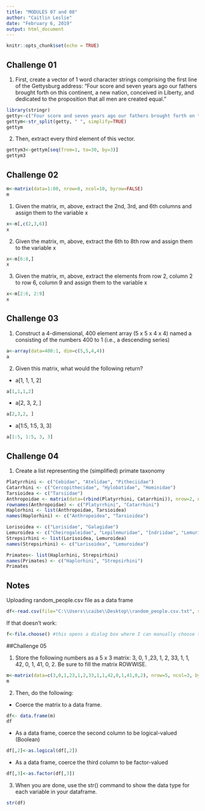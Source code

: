 ```yaml
---
title: "MODULES 07 and 08"
author: "Caitlin Leslie"
date: "February 6, 2019"
output: html_document
---
```


```r
knitr::opts_chunk$set(echo = TRUE)
```

## Challenge 01

1. First, create a vector of 1 word character strings comprising the first line of the Gettysburg address: “Four score and seven years ago our fathers brought forth on this continent, a new nation, conceived in Liberty, and dedicated to the proposition that all men are created equal.”


```r
library(stringr)
getty<-c("Four score and seven years ago our fathers brought forth on this continent a new nation conceived in Liberty and dedicated to the proposition that all men are created equal")
gettym<-str_split(getty, " ", simplify=TRUE)
gettym
```

2. Then, extract every third element of this vector.

```r
gettym3<-gettym[seq(from=1, to=30, by=3)]
gettym3
```

## Challenge 02

```r
m<-matrix(data=1:80, nrow=8, ncol=10, byrow=FALSE)
m
```

1. Given the matrix, m, above, extract the 2nd, 3rd, and 6th columns and assign them to the variable x

```r
x<-m[,c(2,3,6)]
x

```

2. Given the matrix, m, above, extract the 6th to 8th row and assign them to the variable x

```r
x<-m[6:8,]
x
```

3. Given the matrix, m, above, extract the elements from row 2, column 2 to row 6, column 9 and assign them to the variable x

```r
x<-m[2:6, 2:9]
x
```

## Challenge 03

1.  Construct a 4-dimensional, 400 element array (5 x 5 x 4 x 4) named a consisting of the numbers 400 to 1 (i.e., a descending series)

```r
a<-array(data=400:1, dim=c(5,5,4,4))
a
```

2. Given this matrix, what would the following return?
* a[1, 1, 1, 2]

```r
a[1,1,1,2]
```
    
* a[2, 3, 2, ]

```r
a[2,3,2, ]
```
    
* a[1:5, 1:5, 3, 3]

```r
a[1:5, 1:5, 3, 3]
```

## Challenge 04

1. Create a list representing the (simplified) primate taxonomy

```r
Platyrrhini <- c("Cebidae", "Atelidae", "Pitheciidae")
Catarrhini <- c("Cercopithecidae", "Hylobatidae", "Hominidae")
Tarsioidea <- c("Tarsiidae")
Anthropoidae <- matrix(data=(rbind(Platyrrhini, Catarrhini)), nrow=2, ncol=3, byrow=FALSE)
rownames(Anthropoidae) <- c("Platyrrhini", "Catarrhini")
Haplorhini <- list(Anthropoidae, Tarsioidea)
names(Haplorhini) <- c("Anthropoidea", "Tarsioidea")

Lorisoidea <- c("Lorisidae", "Galagidae")
Lemuroidea <- c("Cheirogaleidae", "Lepilemuridae", "Indriidae", "Lemuridae", "Daubentoniidae") 
Strepsirhini <- list(Lorisoidea, Lemuroidea)
names(Strepsirhini) <- c("Lorisoidea", "Lemuroidea")

Primates<- list(Haplorhini, Strepsirhini)
names(Primates) <- c("Haplorhini", "Strepsirhini")
Primates
```

## Notes

Uploading random_people.csv file as a data frame

```r
df<-read.csv(file="C:\\Users\\caibe\\Desktop\\random_people.csv.txt", sep=",", header=TRUE, stringsAsFactors=FALSE)
```

If that doesn't work:

```r
f<-file.choose() #this opens a dialog box where I can manually choose the file to import
```

##Challenge 05

1. Store the following numbers as a 5 x 3 matrix: 3, 0, 1 ,23, 1, 2, 33, 1, 1, 42, 0, 1, 41, 0, 2. Be sure to fill the matrix ROWWISE.


```r
m<-matrix(data=c(3,0,1,23,1,2,33,1,1,42,0,1,41,0,2), nrow=5, ncol=3, byrow=TRUE)
m
```

2. Then, do the following:

* Coerce the matrix to a data frame.

```r
df<- data.frame(m)
df
```

* As a data frame, coerce the second column to be logical-valued (Boolean)

```r
df[,2]<-as.logical(df[,2])

```

* As a data frame, coerce the third column to be factor-valued

```r
df[,3]<-as.factor(df[,3])
```

3. When you are done, use the str() command to show the data type for each variable in your dataframe.

```r
str(df)

```
